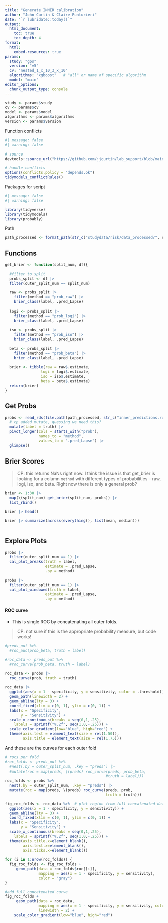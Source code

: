 ```yaml
---
title: "Generate INNER calibration"
author: "John Curtin & Claire Punturieri"
date: "`r lubridate::today()`"
output: 
  html_document:
    toc: true 
    toc_depth: 4
format:
  html:
    embed-resources: true
params:
  study: "gps"
  version: "v5"
  cv: "nested_1_x_10_3_x_10"
  algorithms: "xgboost"   # "all" or name of specific algorithm
  model: "main"
editor_options: 
  chunk_output_type: console
---
```


```r
study <- params$study
cv <- params$cv
model <- params$model
algorithms <- params$algorithms
version <- params$version
```

Function conflicts
```r
#| message: false
#| warning: false

# source
devtools::source_url("https://github.com/jjcurtin/lab_support/blob/main/fun_ml.R?raw=true")

# handle conflicts
options(conflicts.policy = "depends.ok")
tidymodels_conflictRules()
```

Packages for script
```r
#| message: false
#| warning: false

library(tidyverse)
library(tidymodels)
library(probably)
```

Path
```r
path_processed <- format_path(str_c("studydata/risk/data_processed/", study))

```

## Functions
```r
get_brier <- function(split_num, df){
  
  #filter to split
  probs_split <- df |> 
  filter(outer_split_num == split_num)

  raw <- probs_split |>
    filter(method == "prob_raw") |> 
    brier_class(label, .pred_Lapse)
  
  logi <- probs_split |>
    filter(method == "prob_logi") |> 
    brier_class(label, .pred_Lapse)
  
  iso <- probs_split |>
    filter(method == "prob_iso") |> 
    brier_class(label, .pred_Lapse)
  
  beta <- probs_split |>
    filter(method == "prob_beta") |> 
    brier_class(label, .pred_Lapse)
  
  brier <- tibble(raw = raw$.estimate, 
                logi = logi$.estimate, 
                iso = iso$.estimate, 
                beta = beta$.estimate)
  return(brier)
}

```

## Get Probs

```r
probs <- read_rds(file.path(path_processed, str_c("inner_predictions.rds"))) |>
  # cp added mutate, guessing we need this?
  mutate(label = truth) |> 
  pivot_longer(cols = starts_with("prob"), 
               names_to = "method", 
               values_to = ".pred_Lapse") |>
  glimpse()
```


## Brier Scores

> CP: this returns NaNs right now. I think the issue is that get_brier is looking for a column `method` with different types of probabilities -- raw, logi, iso, and beta. Right now there is only a general prob?

```r

brier <- 1:30 |> 
  map(\(split_num) get_brier(split_num, probs)) |> 
  list_rbind()

brier |> head()

brier |> summarize(across(everything(), list(mean, median)))
                      
```




## Explore Plots
```r

probs |> 
  filter(outer_split_num == 1) |> 
  cal_plot_breaks(truth = label, 
                  estimate = .pred_Lapse,
                  .by = method)
  
probs |> 
  filter(outer_split_num == 1) |> 
  cal_plot_windowed(truth = label, 
                  estimate = .pred_Lapse,
                  .by = method)

```

#### ROC curve
- This is single ROC by concatenating all outer folds.

> CP: not sure if this is the appropriate probability measure, but code works!

```r
#preds_out %>%
  #roc_auc(prob_beta, truth = label)

#roc_data <- preds_out %>% 
  #roc_curve(prob_beta, truth = label)

roc_data <- probs |> 
  roc_curve(prob, truth = truth)
  
roc_data |>  
  ggplot(aes(x = 1 - specificity, y = sensitivity, color = .threshold)) +
  geom_path(linewidth = 2) +
  geom_abline(lty = 3) +
  coord_fixed(xlim = c(0, 1), ylim = c(0, 1)) +
  labs(x = "Specificity",
       y = "Sensitivity") +
  scale_x_continuous(breaks = seq(0,1,.25),
    labels = sprintf("%.2f", seq(1,0,-.25))) +
  scale_color_gradient(low="blue", high="red") +
  theme(axis.text = element_text(size = rel(1.50)), 
        axis.title = element_text(size = rel(1.75)))
```

And these are the curves for each outer fold
```r
# rocs per fold
#roc_folds <- preds_out %>%
  #nest(.by = outer_split_num, .key = "preds") |> 
  #mutate(roc = map(preds, \(preds) roc_curve(preds, prob_beta, 
                                             #truth = label)))
roc_folds <- probs %>%
  nest(.by = outer_split_num, .key = "preds") |> 
  mutate(roc = map(preds, \(preds) roc_curve(preds, prob, 
                                             truth = truth)))

fig_roc_folds <- roc_data %>%  # plot region from full concatenated data 
  ggplot(aes(x = 1 - specificity, y = sensitivity)) + 
  geom_abline(lty = 3) +
  coord_fixed(xlim = c(0, 1), ylim = c(0, 1)) +
  labs(x = "Specificity",
       y = "Sensitivity") +
  scale_x_continuous(breaks = seq(0,1,.25),
    labels = sprintf("%.2f", seq(1,0,-.25))) +
  theme(axis.title.x=element_blank(),
        axis.text.x=element_blank(),
        axis.ticks.x=element_blank())
  
for (i in 1:nrow(roc_folds)) {
  fig_roc_folds <- fig_roc_folds +
     geom_path(data = roc_folds$roc[[i]],
               mapping = aes(x = 1 - specificity, y = sensitivity),
               color = "gray")
}

#add full concatenated curve
fig_roc_folds +
     geom_path(data = roc_data,
               mapping = aes(x = 1 - specificity, y = sensitivity, color = .threshold),
               linewidth = 2) +
    scale_color_gradient(low="blue", high="red")
```

